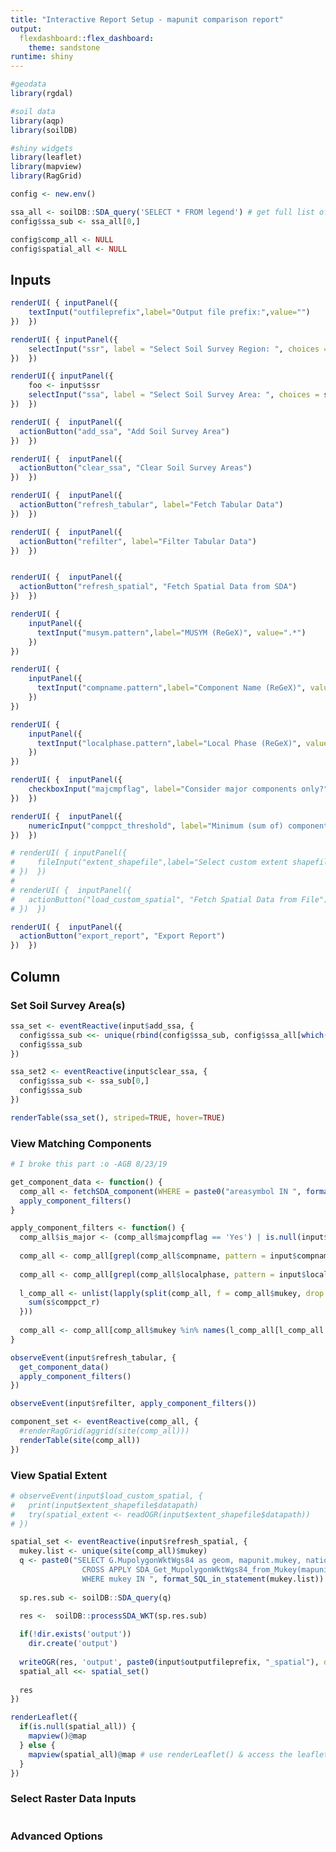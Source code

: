 ```yaml
---
title: "Interactive Report Setup - mapunit comparison report"
output: 
  flexdashboard::flex_dashboard:
    theme: sandstone
runtime: shiny
---
```

```r
#geodata
library(rgdal)

#soil data
library(aqp)
library(soilDB)

#shiny widgets
library(leaflet)
library(mapview)
library(RagGrid)
```

```r
config <- new.env()

ssa_all <- soilDB::SDA_query('SELECT * FROM legend') # get full list of SSAs
config$ssa_sub <- ssa_all[0,]

config$comp_all <- NULL
config$spatial_all <- NULL
```

Inputs {.sidebar}
-------------------------------------
```r
renderUI( { inputPanel({
    textInput("outfileprefix",label="Output file prefix:",value="")
})  })

renderUI( { inputPanel({ 
    selectInput("ssr", label = "Select Soil Survey Region: ", choices = levels(factor(ssa_all$mlraoffice)))
})  })

renderUI({ inputPanel({ 
    foo <- input$ssr
    selectInput("ssa", label = "Select Soil Survey Area: ", choices = ssa_all[ssa_all$mlraoffice == input$ssr, c('areasymbol')])
})  })

renderUI( {  inputPanel({ 
  actionButton("add_ssa", "Add Soil Survey Area")
})  })

renderUI( {  inputPanel({ 
  actionButton("clear_ssa", "Clear Soil Survey Areas")
})  })

renderUI( {  inputPanel({
  actionButton("refresh_tabular", label="Fetch Tabular Data")
})  })

renderUI( {  inputPanel({
  actionButton("refilter", label="Filter Tabular Data")
})  })


renderUI( {  inputPanel({
  actionButton("refresh_spatial", "Fetch Spatial Data from SDA")
})  })

renderUI( {
    inputPanel({
      textInput("musym.pattern",label="MUSYM (ReGeX)", value=".*")
    })
})

renderUI( {
    inputPanel({
      textInput("compname.pattern",label="Component Name (ReGeX)", value=".*")
    })
})

renderUI( {
    inputPanel({
      textInput("localphase.pattern",label="Local Phase (ReGeX)", value=".*")
    })
})

renderUI( {  inputPanel({
    checkboxInput("majcmpflag", label="Consider major components only?")
})  })

renderUI( {  inputPanel({
    numericInput("comppct_threshold", label="Minimum (sum of) component % per MUSYM:", value=50)
})  })

# renderUI( { inputPanel({
#     fileInput("extent_shapefile",label="Select custom extent shapefile")
# })  })
# 
# renderUI( {  inputPanel({
#   actionButton("load_custom_spatial", "Fetch Spatial Data from File")
# })  })

renderUI( {  inputPanel({
  actionButton("export_report", "Export Report")
})  })
```


Column {.tabset}
-------------------------------------
### Set Soil Survey Area(s)
```r
ssa_set <- eventReactive(input$add_ssa, {
  config$ssa_sub <<- unique(rbind(config$ssa_sub, config$ssa_all[which(input$ssa == config$ssa_all$areasymbol),]))
  config$ssa_sub
})

ssa_set2 <- eventReactive(input$clear_ssa, {
  config$ssa_sub <- ssa_sub[0,]
  config$ssa_sub
})

renderTable(ssa_set(), striped=TRUE, hover=TRUE)
```

### View Matching Components

```r
# I broke this part :o -AGB 8/23/19

get_component_data <- function() {
  comp_all <- fetchSDA_component(WHERE = paste0("areasymbol IN ", format_SQL_in_statement(ssa_sub$areasymbol)), duplicates = TRUE)
  apply_component_filters()
}

apply_component_filters <- function() {
  comp_all$is_major <- (comp_all$majcompflag == 'Yes') | is.null(input$majcompflag)
  
  comp_all <- comp_all[grepl(comp_all$compname, pattern = input$compname.pattern) & comp_all$is_major,]
  
  comp_all <- comp_all[grepl(comp_all$localphase, pattern = input$localphase.pattern),]
  
  l_comp_all <- unlist(lapply(split(comp_all, f = comp_all$mukey, drop = F), function(s) {
    sum(s$comppct_r)
  }))
  
  comp_all <- comp_all[comp_all$mukey %in% names(l_comp_all[l_comp_all >= input$comppct_threshold]),]
}

observeEvent(input$refresh_tabular, {
  get_component_data() 
  apply_component_filters()
})

observeEvent(input$refilter, apply_component_filters())

component_set <- eventReactive(comp_all, {
  #renderRagGrid(aggrid(site(comp_all)))
  renderTable(site(comp_all))
})
```

### View Spatial Extent
```r
# observeEvent(input$load_custom_spatial, {
#   print(input$extent_shapefile$datapath)
#   try(spatial_extent <- readOGR(input$extent_shapefile$datapath))
# })

spatial_set <- eventReactive(input$refresh_spatial, {
  mukey.list <- unique(site(comp_all)$mukey)
  q <- paste0("SELECT G.MupolygonWktWgs84 as geom, mapunit.mukey, nationalmusym FROM mapunit 
                CROSS APPLY SDA_Get_MupolygonWktWgs84_from_Mukey(mapunit.mukey) as G 
                WHERE mukey IN ", format_SQL_in_statement(mukey.list))
      
  sp.res.sub <- soilDB::SDA_query(q)

  res <-  soilDB::processSDA_WKT(sp.res.sub)
  
  if(!dir.exists('output'))
    dir.create('output')
  
  writeOGR(res, 'output', paste0(input$outputfileprefix, "_spatial"), driver = 'ESRI Shapefile')
  spatial_all <<- spatial_set()
  
  res
})

renderLeaflet({
  if(is.null(spatial_all)) {
    mapview()@map
  } else {
    mapview(spatial_all)@map # use renderLeaflet() & access the leaflet map slot directly for shiny render  
  }
})
```

### Select Raster Data Inputs
```r

```

### Advanced Options
```r

```